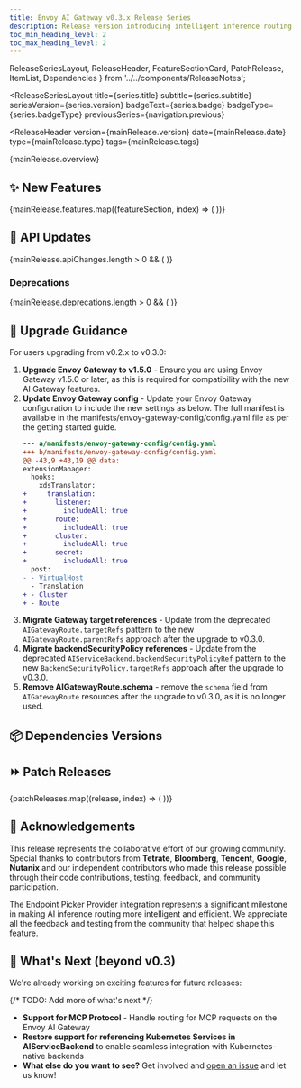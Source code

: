 ```yaml
---
title: Envoy AI Gateway v0.3.x Release Series
description: Release version introducing intelligent inference routing with Endpoint Picker Provider, Google Vertex AI streaming support, and enhanced provider integrations
toc_min_heading_level: 2
toc_max_heading_level: 2
---
```


  ReleaseSeriesLayout,
  ReleaseHeader,
  FeatureSectionCard,
  PatchRelease,
  ItemList,
  Dependencies
} from '../../components/ReleaseNotes';


<ReleaseSeriesLayout
  title={series.title}
  subtitle={series.subtitle}
  seriesVersion={series.version}
  badgeText={series.badge}
  badgeType={series.badgeType}
  previousSeries={navigation.previous}
>

<ReleaseHeader
  version={mainRelease.version}
  date={mainRelease.date}
  type={mainRelease.type}
  tags={mainRelease.tags}
>

{mainRelease.overview}

</ReleaseHeader>

## ✨ New Features

{mainRelease.features.map((featureSection, index) => (
  <FeatureSectionCard key={index} section={featureSection} />
))}

## 🔗 API Updates

{mainRelease.apiChanges.length > 0 && (
  <ItemList items={mainRelease.apiChanges} />
)}

### Deprecations
{mainRelease.deprecations.length > 0 && (
  <ItemList items={mainRelease.deprecations} />
)}

## 📖 Upgrade Guidance

For users upgrading from v0.2.x to v0.3.0:

1. **Upgrade Envoy Gateway to v1.5.0** - Ensure you are using Envoy Gateway v1.5.0 or later, as this is required for compatibility with the new AI Gateway features.
1. **Update Envoy Gateway config** - Update your Envoy Gateway configuration to include the new settings as below. The full manifest is available in the manifests/envoy-gateway-config/config.yaml file as per the getting started guide.
    ```diff
    --- a/manifests/envoy-gateway-config/config.yaml
    +++ b/manifests/envoy-gateway-config/config.yaml
    @@ -43,9 +43,19 @@ data:
    extensionManager:
      hooks:
        xdsTranslator:
    +     translation:
    +       listener:
    +         includeAll: true
    +       route:
    +         includeAll: true
    +       cluster:
    +         includeAll: true
    +       secret:
    +         includeAll: true
      post:
    - - VirtualHost
      - Translation
    + - Cluster
    + - Route
    ```
1. **Migrate Gateway target references** - Update from the deprecated `AIGatewayRoute.targetRefs` pattern to the new `AIGatewayRoute.parentRefs` approach after the upgrade to v0.3.0.
1. **Migrate backendSecurityPolicy references** - Update from the deprecated `AIServiceBackend.backendSecurityPolicyRef` pattern to the new `BackendSecurityPolicy.targetRefs` approach  after the upgrade to v0.3.0.
1. **Remove AIGatewayRoute.schema** - remove the `schema` field from `AIGatewayRoute` resources after the upgrade to v0.3.0, as it is no longer used.

## 📦 Dependencies Versions

<Dependencies dependencies={mainRelease.dependencies} />

## ⏩ Patch Releases

{patchReleases.map((release, index) => (
    <PatchRelease
        key={index}
        version={release.version}
        date={release.date}
        type={release.type}
        tags={release.tags}
        overview={release.overview}
        features={release.features}
        bugFixes={release.bugFixes}
    />
))}

## 🙏 Acknowledgements

This release represents the collaborative effort of our growing community. Special thanks to contributors from **Tetrate**, **Bloomberg**, **Tencent**, **Google**, **Nutanix** and our independent contributors who made this release possible through their code contributions, testing, feedback, and community participation.

The Endpoint Picker Provider integration represents a significant milestone in making AI inference routing more intelligent and efficient. We appreciate all the feedback and testing from the community that helped shape this feature.

## 🔮 What's Next (beyond v0.3)

We're already working on exciting features for future releases:

{/* TODO: Add more of what's next */}

- **Support for MCP Protocol** - Handle routing for MCP requests on the Envoy AI Gateway
- **Restore support for referencing Kubernetes Services in AIServiceBackend** to enable seamless integration with Kubernetes-native backends
- **What else do you want to see?** Get involved and [open an issue](https://github.com/envoyproxy/ai-gateway/issues/new?template=feature_request.md) and let us know!


</ReleaseSeriesLayout>
